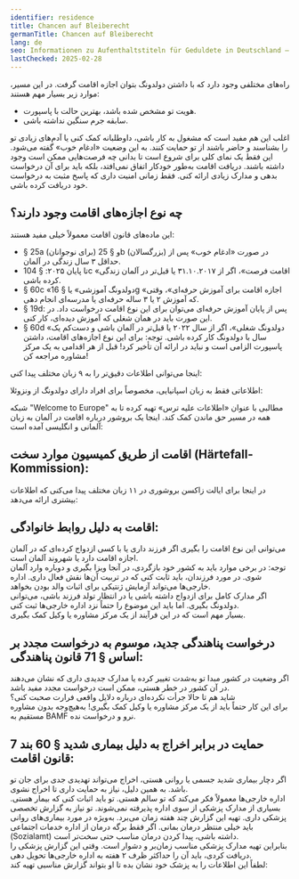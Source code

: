 ```yaml
---
identifier: residence
title: Chancen auf Bleiberecht
germanTitle: Chancen auf Bleiberecht
lang: de
seo: Informationen zu Aufenthaltstiteln für Geduldete in Deutschland – Voraussetzungen, Antragsverfahren und Unterstützungsmöglichkeiten für Betroffene.
lastChecked: 2025-02-28
---
```


راه‌های مختلفی وجود دارد که با داشتن دولدونگ بتوان اجازه اقامت گرفت. در این مسیر، موارد زیر بسیار مهم هستند:

- هویت تو مشخص شده باشد، بهترین حالت با پاسپورت.
- سابقه جرم سنگین نداشته باشی.

<Block identifier="get-legal-advice" />

اغلب این هم مفید است که مشغول به کار باشی، داوطلبانه کمک کنی یا آدم‌های زیادی تو را بشناسند و حاضر باشند از تو حمایت کنند. به این وضعیت «ادغام خوب» گفته می‌شود.
این فقط یک نمای کلی برای شروع است تا بدانی چه فرصت‌هایی ممکن است وجود داشته باشند.
دریافت اقامت به‌طور خودکار اتفاق نمی‌افتد، بلکه باید برای آن درخواست بدهی و مدارک زیادی ارائه کنی. فقط زمانی امنیت داری که پاسخ مثبت به درخواست خود دریافت کرده باشی.

## چه نوع اجازه‌های اقامت وجود دارند؟
این ماده‌های قانون اقامت معمولاً خیلی مفید هستند:
- § 25a (برای نوجوانان) و § 25b (بزرگسالان) در صورت «ادغام خوب» پس از حداقل ۳ سال زندگی در آلمان.
- تا پایان ۲۰۲۵: § 104c «اقامت فرصت»، اگر از ۳۱.۱۰.۲۰۱۷ یا قبل‌تر در آلمان زندگی کرده باشی.
- § 60c «دولدونگ آموزشی» یا § 16g «اجازه اقامت برای آموزش حرفه‌ای»، وقتی که آموزش ۲ یا ۳ ساله حرفه‌ای یا مدرسه‌ای انجام دهی.
- § 19d: پس از پایان آموزش حرفه‌ای می‌توان برای این نوع اقامت درخواست داد. در این صورت باید در همان شغلی که آموزش دیده‌ای، کار کنی.
- § 60d «دولدونگ شغلی»، اگر از سال ۲۰۲۲ یا قبل‌تر در آلمان باشی و دست‌کم یک سال با دولدونگ کار کرده باشی.
توجه: برای این نوع اجازه‌های اقامت، داشتن پاسپورت الزامی است و نباید در ارائه آن تأخیر کرد! قبل از هر اقدامی به یک مرکز مشاوره مراجعه کن!

اینجا می‌توانی اطلاعات دقیق‌تر را به ۹ زبان مختلف پیدا کنی:

<ExternalShortLink identifier="handbookgermany_residence"></ExternalShortLink>

اطلاعاتی فقط به زبان اسپانیایی، مخصوصاً برای افراد دارای دولدونگ از ونزوئلا:

<ExternalShortLink identifier="sfr_residencia"></ExternalShortLink>

شبکه "Welcome to Europe" مطالبی با عنوان «اطلاعات علیه ترس» تهیه کرده تا به همه در مسیر حق ماندن کمک کند. اینجا یک بروشور درباره اقامت در آلمان به زبان آلمانی و انگلیسی آمده است:

<ExternalShortLink identifier="wcurighttostay"/>

## اقامت از طریق کمیسیون موارد سخت (Härtefall-Kommission):

در اینجا برای ایالت زاکسن بروشوری در ۱۱ زبان مختلف پیدا می‌کنی که اطلاعات بیشتری ارائه می‌دهد:

<ExternalShortLink identifier="saxhfk_hardship"/>

## اقامت به دلیل روابط خانوادگی:

می‌توانی این نوع اقامت را بگیری اگر فرزند داری یا با کسی ازدواج کرده‌ای که در آلمان اجازه اقامت دارد یا شهروند آلمان است.<br/>
توجه: در برخی موارد باید به کشور خود بازگردی، در آنجا ویزا بگیری و دوباره وارد آلمان شوی. در مورد فرزندان، باید ثابت کنی که در تربیت آن‌ها نقش فعال داری. اداره خارجی‌ها می‌تواند آزمایش ژنتیکی برای اثبات والد بودن بخواهد.<br/>
اگر مدارک کامل برای ازدواج داشته باشی یا در انتظار تولد فرزند باشی، می‌توانی دولدونگ بگیری. اما باید این موضوع را حتماً نزد اداره خارجی‌ها ثبت کنی.<br/>
بسیار مهم است که در این فرآیند از یک مرکز مشاوره یا وکیل کمک بگیری.

## درخواست پناهندگی جدید، موسوم به درخواست مجدد بر اساس § 71 قانون پناهندگی:

اگر وضعیت در کشور مبدا تو به‌شدت تغییر کرده یا مدارک جدیدی داری که نشان می‌دهند در آن کشور در خطر هستی، ممکن است درخواست مجدد مفید باشد.<br/>
شاید هم تا حالا جرأت نکرده‌ای درباره دلایل واقعی فرارت صحبت کنی؟<br/>
برای این کار حتماً باید از یک مرکز مشاوره یا وکیل کمک بگیری! به‌هیچ‌وجه بدون مشاوره مستقیم به BAMF نرو و درخواست نده.

## حمایت در برابر اخراج به دلیل بیماری شدید § 60 بند 7 قانون اقامت:

اگر دچار بیماری شدید جسمی یا روانی هستی، اخراج می‌تواند تهدیدی جدی برای جان تو باشد. به همین دلیل، نیاز به حمایت داری تا اخراج نشوی.<br/>
اداره خارجی‌ها معمولاً فکر می‌کند که تو سالم هستی. تو باید اثبات کنی که بیمار هستی. بسیاری از مدارک پزشکی از سوی اداره پذیرفته نمی‌شوند. تو نیاز به گزارش تخصصی پزشکی داری. تهیه این گزارش چند هفته زمان می‌برد. به‌ویژه در مورد بیماری‌های روانی باید خیلی منتظر درمان بمانی. اگر فقط برگه درمان از اداره خدمات اجتماعی (Sozialamt) داشته باشی، پیدا کردن درمان مناسب حتی سخت‌تر است.<br/>
بنابراین تهیه مدارک پزشکی مناسب زمان‌بر و دشوار است. وقتی این گزارش پزشکی را دریافت کردی، باید آن را حداکثر ظرف ۲ هفته به اداره خارجی‌ها تحویل دهی.<br/>
لطفاً این اطلاعات را به پزشک خود نشان بده تا او بتواند گزارش مناسبی تهیه کند:

<ExternalShortLink identifier="fluechtlingsrat-berlin_attest" lang="de"/>